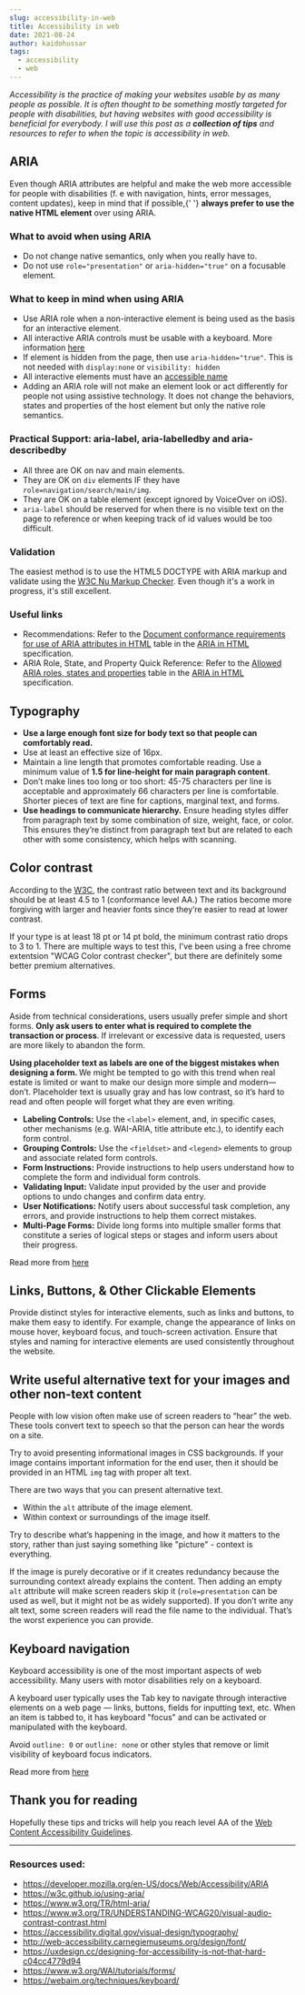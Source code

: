 ```yaml
---
slug: accessibility-in-web
title: Accessibility in web
date: 2021-08-24
author: kaidohussar
tags:
  - accessibility
  - web
---
```


<em>
  Accessibility is the practice of making your websites usable by as many people
  as possible.
</em>

<em>
  It is often thought to be something mostly targeted for people with
  disabilities, but having websites with good accessibility is beneficial for
  everybody.
</em>

<em>
  I will use this post as a <b>collection of tips</b> and resources to refer to
  when the topic is accessibility in web.
</em>

## ARIA

<p>
  Even though ARIA attributes are helpful and make the web more accessible for
  people with disabilities (f. e with navigation, hints, error messages, content
  updates), keep in mind that if possible,{' '}
  <b>always prefer to use the native HTML element</b> over using ARIA.
</p>

### What to avoid when using ARIA

- Do not change native semantics, only when you really have to.
- Do not use `role="presentation"` or `aria-hidden="true"` on a focusable element.

### What to keep in mind when using ARIA

- Use ARIA role when a non-interactive element is being used as the basis for an interactive element.
- All interactive ARIA controls must be usable with a keyboard. More information [here](https://www.w3.org/TR/wai-aria-practices/#keyboard)
- If element is hidden from the page, then use `aria-hidden="true"`. This is not needed with `display:none` or `visibility: hidden`
- All interactive elements must have an [accessible name](https://www.w3.org/TR/accname-1.1/#dfn-accessible-name)
- Adding an ARIA role will not make an element look or act differently for people not using assistive technology. It does not change the behaviors, states and properties of the host element but only the native role semantics.

### Practical Support: aria-label, aria-labelledby and aria-describedby

- All three are OK on nav and main elements.
- They are OK on `div` elements IF they have `role=navigation/search/main/img`.
- They are OK on a table element (except ignored by VoiceOver on iOS).
- `aria-label` should be reserved for when there is no visible text on the page to reference or when keeping track of id values would be too difficult.

### Validation

The easiest method is to use the HTML5 DOCTYPE with ARIA markup and validate using the [W3C Nu Markup Checker](http://validator.w3.org/nu/). Even though it's a work in progress, it's still excellent.

### Useful links

- Recommendations: Refer to the [Document conformance requirements for use of ARIA attributes in HTML](https://www.w3.org/TR/html-aria/#docconformance) table in the [ARIA in HTML](http://www.w3.org/TR/html-aria/) specification.
- ARIA Role, State, and Property Quick Reference: Refer to the [Allowed ARIA roles, states and properties](https://www.w3.org/TR/html-aria/#allowed-aria-roles-states-and-properties) table in the [ARIA in HTML](http://www.w3.org/TR/html-aria/) specification.

## Typography

- <b>
    Use a large enough font size for body text so that people can comfortably
    read.
  </b>
- Use at least an effective size of 16px.
- Maintain a line length that promotes comfortable reading. Use a minimum value of <b>1.5 for line-height for main paragraph content</b>.
- Don’t make lines too long or too short: 45-75 characters per line is acceptable and approximately 66 characters per line is comfortable. Shorter pieces of text are fine for captions, marginal text, and forms.
- <b>Use headings to communicate hierarchy.</b> Ensure heading styles differ from
  paragraph text by some combination of size, weight, face, or color. This ensures
  they’re distinct from paragraph text but are related to each other with some consistency,
  which helps with scanning.

## Color contrast

According to the [W3C](https://www.w3.org/TR/UNDERSTANDING-WCAG20/visual-audio-contrast-contrast.html), the contrast ratio between text and its background should be at least 4.5 to 1 (conformance level AA.) The ratios become more forgiving with larger and heavier fonts since they’re easier to read at lower contrast.

If your type is at least 18 pt or 14 pt bold, the minimum contrast ratio drops to 3 to 1. There are multiple ways to test this, I've been using a free chrome extentsion "WCAG Color contrast checker", but there are definitely some better premium alternatives.

## Forms

Aside from technical considerations, users usually prefer simple and short forms. <b>Only ask users to enter what is required to complete the transaction or process</b>. If irrelevant or excessive data is requested, users are more likely to abandon the form.

<p>
  <b>
    Using placeholder text as labels are one of the biggest mistakes when
    designing a form.
  </b>
  We might be tempted to go with this trend when real estate is limited or want
  to make our design more simple and modern—don’t. Placeholder text is usually
  gray and has low contrast, so it’s hard to read and often people will forget
  what they are even writing.
</p>

- **Labeling Controls:** Use the `<label>` element, and, in specific cases, other mechanisms (e.g. WAI-ARIA, title attribute etc.), to identify each form control.
- **Grouping Controls:** Use the `<fieldset>` and `<legend>` elements to group and associate related form controls.
- **Form Instructions:** Provide instructions to help users understand how to complete the form and individual form controls.
- **Validating Input:** Validate input provided by the user and provide options to undo changes and confirm data entry.
- **User Notifications:** Notify users about successful task completion, any errors, and provide instructions to help them correct mistakes.
- **Multi-Page Forms:** Divide long forms into multiple smaller forms that constitute a series of logical steps or stages and inform users about their progress.

Read more from [here](https://www.w3.org/WAI/tutorials/forms/)

## Links, Buttons, & Other Clickable Elements

Provide distinct styles for interactive elements, such as links and buttons, to make them easy to identify. For example, change the appearance of links on mouse hover, keyboard focus, and touch-screen activation. Ensure that styles and naming for interactive elements are used consistently throughout the website.

## Write useful alternative text for your images and other non-text content

People with low vision often make use of screen readers to “hear” the web. These tools convert text to speech so that the person can hear the words on a site.

Try to avoid presenting informational images in CSS backgrounds. If your image contains important information for the end user, then it should be provided in an HTML `img` tag with proper alt text.

There are two ways that you can present alternative text.

- Within the `alt` attribute of the image element.
- Within context or surroundings of the image itself.

Try to describe what’s happening in the image, and how it matters to the story, rather than just saying something like "picture" - context is everything.

If the image is purely decorative or if it creates redundancy because the surrounding context already explains the content. Then adding an empty `alt` attribute will make screen readers skip it (`role=presentation` can be used as well, but it might not be as widely supported). If you don’t write any alt text, some screen readers will read the file name to the individual. That’s the worst experience you can provide.

## Keyboard navigation

Keyboard accessibility is one of the most important aspects of web accessibility. Many users with motor disabilities rely on a keyboard.

A keyboard user typically uses the Tab key to navigate through interactive elements on a web page — links, buttons, fields for inputting text, etc. When an item is tabbed to, it has keyboard "focus" and can be activated or manipulated with the keyboard.

Avoid `outline: 0` or `outline: none` or other styles that remove or limit visibility of keyboard focus indicators.

Read more from [here](https://webaim.org/techniques/keyboard/)

## Thank you for reading

Hopefully these tips and tricks will help you reach level AA of the [Web Content Accessibility Guidelines](https://www.w3.org/TR/WCAG21/).

---

### Resources used:

- https://developer.mozilla.org/en-US/docs/Web/Accessibility/ARIA
- https://w3c.github.io/using-aria/
- https://www.w3.org/TR/html-aria/
- https://www.w3.org/TR/UNDERSTANDING-WCAG20/visual-audio-contrast-contrast.html
- https://accessibility.digital.gov/visual-design/typography/
- http://web-accessibility.carnegiemuseums.org/design/font/
- https://uxdesign.cc/designing-for-accessibility-is-not-that-hard-c04cc4779d94
- https://www.w3.org/WAI/tutorials/forms/
- https://webaim.org/techniques/keyboard/

